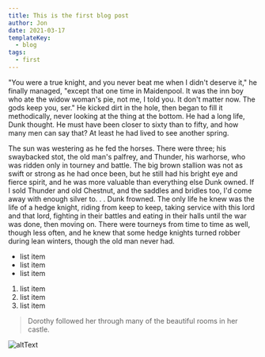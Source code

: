 ```yaml
---
title: This is the first blog post
author: Jon
date: 2021-03-17
templateKey:
  - blog
tags:
  - first
---
```


"You were a true knight, and you never beat me when I didn't deserve it," he finally managed, "except that one time in Maidenpool. It was the inn boy who ate the widow woman's pie, not me, I told you. It don't matter now. The gods keep you, ser." He kicked dirt in the hole, then began to fill it methodically, never looking at the thing at the bottom. He had a long life, Dunk thought. He must have been closer to sixty than to fifty, and how many men can say that? At least he had lived to see another spring.

The sun was westering as he fed the horses. There were three; his swaybacked stot, the old man's palfrey, and Thunder, his warhorse, who was ridden only in tourney and battle. The big brown stallion was not as swift or strong as he had once been, but he still had his bright eye and fierce spirit, and he was more valuable than everything else Dunk owned. If I sold Thunder and old Chestnut, and the saddles and bridles too, I'd come away with enough silver to. . . Dunk frowned. The only life he knew was the life of a hedge knight, riding from keep to keep, taking service with this lord and that lord, fighting in their battles and eating in their halls until the war was done, then moving on. There were tourneys from time to time as well, though less often, and he knew that some hedge knights turned robber during lean winters, though the old man never had.

- list item
- list item
- list item

1. list item
2. list item
3. list item

> Dorothy followed her through many of the beautiful rooms in her castle.

![altText](./code.jpg)
